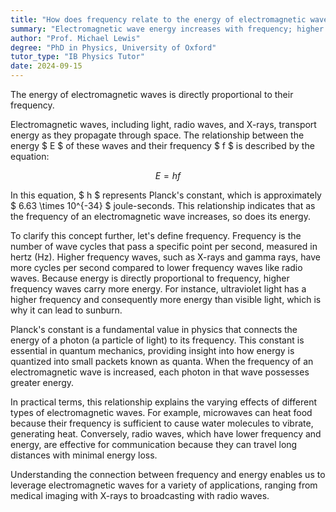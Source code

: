```yaml
---
title: "How does frequency relate to the energy of electromagnetic waves?"
summary: "Electromagnetic wave energy increases with frequency; higher frequency waves possess greater energy, while lower frequency waves have less energy."
author: "Prof. Michael Lewis"
degree: "PhD in Physics, University of Oxford"
tutor_type: "IB Physics Tutor"
date: 2024-09-15
---
```


The energy of electromagnetic waves is directly proportional to their frequency.

Electromagnetic waves, including light, radio waves, and X-rays, transport energy as they propagate through space. The relationship between the energy $ E $ of these waves and their frequency $ f $ is described by the equation:

$$
E = hf
$$

In this equation, $ h $ represents Planck's constant, which is approximately $ 6.63 \times 10^{-34} $ joule-seconds. This relationship indicates that as the frequency of an electromagnetic wave increases, so does its energy.

To clarify this concept further, let's define frequency. Frequency is the number of wave cycles that pass a specific point per second, measured in hertz (Hz). Higher frequency waves, such as X-rays and gamma rays, have more cycles per second compared to lower frequency waves like radio waves. Because energy is directly proportional to frequency, higher frequency waves carry more energy. For instance, ultraviolet light has a higher frequency and consequently more energy than visible light, which is why it can lead to sunburn.

Planck's constant is a fundamental value in physics that connects the energy of a photon (a particle of light) to its frequency. This constant is essential in quantum mechanics, providing insight into how energy is quantized into small packets known as quanta. When the frequency of an electromagnetic wave is increased, each photon in that wave possesses greater energy.

In practical terms, this relationship explains the varying effects of different types of electromagnetic waves. For example, microwaves can heat food because their frequency is sufficient to cause water molecules to vibrate, generating heat. Conversely, radio waves, which have lower frequency and energy, are effective for communication because they can travel long distances with minimal energy loss.

Understanding the connection between frequency and energy enables us to leverage electromagnetic waves for a variety of applications, ranging from medical imaging with X-rays to broadcasting with radio waves.
    
